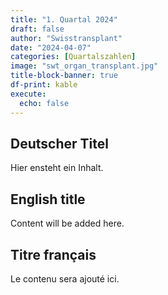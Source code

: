 ```yaml
---
title: "1. Quartal 2024"
draft: false
author: "Swisstransplant"
date: "2024-04-07"
categories: [Quartalszahlen]
image: "swt_organ_transplant.jpg"
title-block-banner: true
df-print: kable
execute:
  echo: false
---
```


::: {.content-visible when-profile="deutsch"}
# Deutscher Titel

Hier ensteht ein Inhalt.
:::

::: {.content-visible when-profile="english"}
# English title

Content will be added here.
:::

::: {.content-visible when-profile="francais"}
# Titre français

Le contenu sera ajouté ici.
:::

